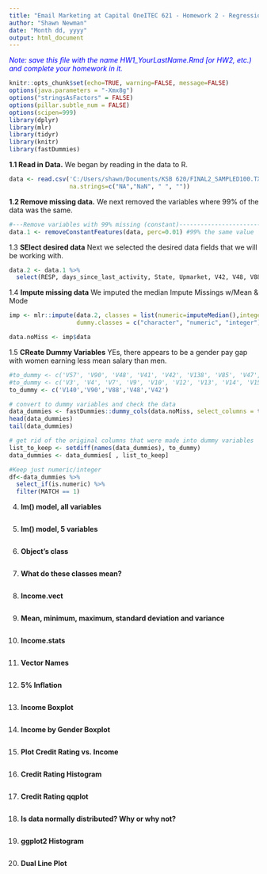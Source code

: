 ---
title: "Email Marketing at Capital OneITEC 621 - Homework 2 - Regression Refresher and Data Pre-Processing"
author: "Shawn Newman"
date: "Month dd, yyyy"
output: html_document
---

<span style="color:blue">*Note: save this file with the name HW1_YourLastName.Rmd [or HW2, etc.) and complete your homework in it.*</span>

```{r global_options, include=FALSE}
knitr::opts_chunk$set(echo=TRUE, warning=FALSE, message=FALSE)
options(java.parameters = "-Xmx8g")
options("stringsAsFactors" = FALSE)
options(pillar.subtle_num = FALSE)
options(scipen=999)
library(dplyr)
library(mlr)
library(tidyr)
library(knitr)
library(fastDummies)
```


**1.1 Read in Data.** We began by reading in the data to R.

```{r}
data <- read.csv('C:/Users/shawn/Documents/KSB 620/FINAL2_SAMPLED100.TXT',
                 na.strings=c("NA","NaN", " ", ""))
```

**1.2 Remove missing data.** We next removed the variables where 99% of the data was the same.

```{r}
#---Remove variables with 99% missing (constant)--------------------------------
data.1 <- removeConstantFeatures(data, perc=0.01) #99% the same value

```

1.3 **SElect desired data** Next we selected the desired data fields that we will be working with.

```{r}
data.2 <- data.1 %>%
  select(RESP, days_since_last_activity, State, Upmarket, V42, V48, V88, V90, V140,V272,V274,V276,V278, MATCH)
```

1.4 **Impute missing data** We imputed the median Impute Missings w/Mean & Mode

```{r}
imp <- mlr::impute(data.2, classes = list(numeric=imputeMedian(),integer = imputeMedian()),
                   dummy.classes = c("character", "numeric", "integer"), dummy.type = "numeric") #You can include this or not

data.noMiss <- imp$data
```

1.5 **CReate Dummy Variables** YEs, there appears to be a gender pay gap with women earning less mean salary than men.

```{r}
#to_dummy <- c('V57', 'V90', 'V48', 'V41', 'V42', 'V138', 'V85', 'V47', 'V86', 'V160', 'V161', 'V159')
#to_dummy <- c('V3', 'V4', 'V7', 'V9', 'V10', 'V12', 'V13', 'V14', 'V15', 'V29', 'V30', 'V31', 'V32', 'V35', 'V36', 'V38', 'V40', 'V41', 'V42', 'V43')
to_dummy <- c('V140','V90','V88','V48','V42')

# convert to dummy variables and check the data
data_dummies <- fastDummies::dummy_cols(data.noMiss, select_columns = to_dummy)
head(data_dummies)
tail(data_dummies)

# get rid of the original columns that were made into dummy variables
list_to_keep <- setdiff(names(data_dummies), to_dummy)
data_dummies <- data_dummies[ , list_to_keep]

#Keep just numeric/integer
df<-data_dummies %>%
  select_if(is.numeric) %>%
  filter(MATCH == 1)
```

4. **lm() model, all variables **

```{r}

```

5. **lm() model, 5 variables **

```{r}
```

6. **Object's class**

```{r}
```

7. **What do these classes mean?**

```{r}
```

8. **Income.vect**

```{r}
```

9. **Mean, minimum, maximum, standard deviation and variance**

```{r}
```

10. **Income.stats** 

```{r}
```

11. **Vector Names**

```{r}
```

12. **5% Inflation**

```{r}
```

13. **Income Boxplot**

```{r}
```

14. **Income by Gender Boxplot**

```{r}
```

15. **Plot Credit Rating vs. Income**

```{r}
```

16. **Credit Rating Histogram**

```{r}
```

17. **Credit Rating qqplot** 

```{r}
```

18. **Is data normally distributed? Why or why not?**

```{r}
```

19. **ggplot2 Histogram**

```{r}
```

20. **Dual Line Plot**

```{r}
```
